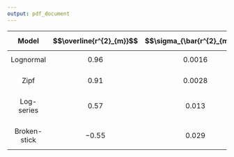 ```yaml
---
output: pdf_document
---
```



| $$\mathbf{Model}$$     | $$\overline{r^{2}_{m}}$$ | $$\sigma_{\bar{r^{2}_{m}}}$$ | 
|:----------------------:|------------------------:|------------------------:|
|$$\mathrm{Lognormal}$$   |  $$0.96$$   |     $$0.0016$$           |
|   |            |            |
|   $$\mathrm{Zipf}$$   |        $$0.91$$      |   $$0.0028$$            |
|   |            |            |
|$$\mathrm{Log\mbox{-}series}$$   | $$0.57$$    |      $$0.013$$            |
|   |            |            |
|   $$\mathrm{Broken\mbox{-}stick}$$   |    $$-0.55$$    |     $$0.029$$           |
